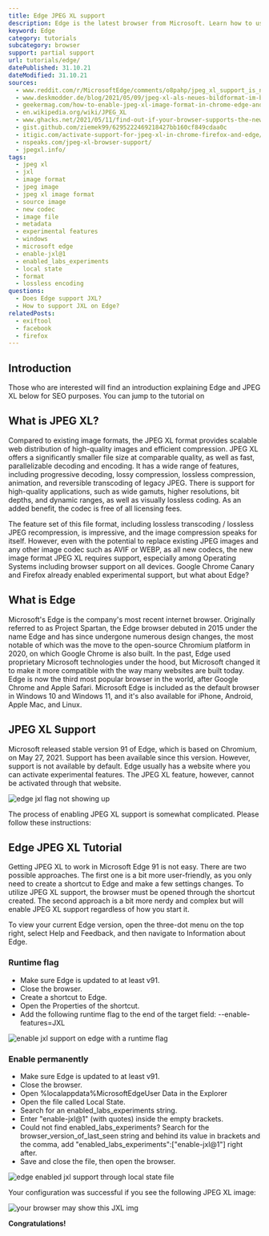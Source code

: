 ```yaml
---
title: Edge JPEG XL support
description: Edge is the latest browser from Microsoft. Learn how to use JXL images within Edge.
keyword: Edge
category: tutorials
subcategory: browser
support: partial support
url: tutorials/edge/
datePublished: 31.10.21
dateModified: 31.10.21
sources:
  - www.reddit.com/r/MicrosoftEdge/comments/o8pahp/jpeg_xl_support_is_now_available_in_stable/
  - www.deskmodder.de/blog/2021/05/09/jpeg-xl-als-neues-bildformat-im-browser-aktivieren-chrome-edge-firefox/
  - geekermag.com/how-to-enable-jpeg-xl-image-format-in-chrome-edge-and-firefox/
  - en.wikipedia.org/wiki/JPEG_XL
  - www.ghacks.net/2021/05/11/find-out-if-your-browser-supports-the-new-image-format-jpeg-xl/
  - gist.github.com/ziemek99/6295222469218427bb160cf849cdaa0c
  - itigic.com/activate-support-for-jpeg-xl-in-chrome-firefox-and-edge/
  - nspeaks.com/jpeg-xl-browser-support/
  - jpegxl.info/
tags:
  - jpeg xl
  - jxl
  - image format
  - jpeg image
  - jpeg xl image format
  - source image
  - new codec
  - image file
  - metadata
  - experimental features
  - windows
  - microsoft edge
  - enable-jxl@1
  - enabled_labs_experiments
  - local state
  - format
  - lossless encoding
questions:
  - Does Edge support JXL?
  - How to support JXL on Edge?
relatedPosts:
  - exiftool
  - facebook
  - firefox
---
```


## Introduction

Those who are interested will find an introduction explaining Edge and JPEG XL below for SEO purposes. You can jump to the tutorial on <Link href="#edgejpegxltutorial" text="how to enable JPEG XL support by clicking here."/>

## What is JPEG XL?

Compared to existing image formats, the JPEG XL format provides scalable web distribution of high-quality images and efficient compression. JPEG XL offers a significantly smaller file size at comparable quality, as well as fast, parallelizable decoding and encoding. It has a wide range of features, including progressive decoding, lossy compression, lossless compression, animation, and reversible transcoding of legacy JPEG. There is support for high-quality applications, such as wide gamuts, higher resolutions, bit depths, and dynamic ranges, as well as visually lossless coding. As an added benefit, the codec is free of all licensing fees.

The feature set of this file format, including lossless transcoding / lossless JPEG recompression, is impressive, and the image compression speaks for itself. However, even with the potential to replace existing JPEG images and any other image codec such as AVIF or WEBP, as all new codecs, the new image format JPEG XL requires support, especially among Operating Systems including browser support on all devices. Google Chrome Canary and Firefox already enabled experimental support, but what about Edge?

## What is Edge

Microsoft's Edge is the company's most recent internet browser. Originally referred to as Project Spartan, the Edge browser debuted in 2015 under the name Edge and has since undergone numerous design changes, the most notable of which was the move to the open-source Chromium platform in 2020, on which Google Chrome is also built. In the past, Edge used proprietary Microsoft technologies under the hood, but Microsoft changed it to make it more compatible with the way many websites are built today. Edge is now the third most popular browser in the world, after Google Chrome and Apple Safari. Microsoft Edge is included as the default browser in Windows 10 and Windows 11, and it's also available for iPhone, Android, Apple Mac, and Linux.

## JPEG XL Support

Microsoft released stable version 91 of Edge, which is based on Chromium, on May 27, 2021. Support has been available since this version. However, support is not available by default. Edge usually has a website where you can activate experimental features. The JPEG XL feature, however, cannot be activated through that website.

<Image src="edge-flags" alt="edge jxl flag not showing up" />

The process of enabling JPEG XL support is somewhat complicated. Please follow these instructions:

## Edge JPEG XL Tutorial

Getting JPEG XL to work in Microsoft Edge 91 is not easy. There are two possible approaches. The first one is a bit more user-friendly, as you only need to create a shortcut to Edge and make a few settings changes. To utilize JPEG XL support, the browser must be opened through the shortcut created. The second approach is a bit more nerdy and complex but will enable JPEG XL support regardless of how you start it.

To view your current Edge version, open the three-dot menu on the top right, select Help and Feedback, and then navigate to Information about Edge.

### Runtime flag

- Make sure Edge is updated to at least v91.
- Close the browser.
- Create a shortcut to Edge.
- Open the Properties of the shortcut.
- Add the following runtime flag to the end of the target field: --enable-features=JXL

<Image src="edge-target" alt="enable jxl support on edge with a runtime flag" />

### Enable permanently

- Make sure Edge is updated to at least v91.
- Close the browser.
- Open %localappdata%MicrosoftEdgeUser Data in the Explorer
- Open the file called Local State.
- Search for an enabled_labs_experiments string.
- Enter "enable-jxl@1" (with quotes) inside the empty brackets.
- Could not find enabled_labs_experiments? Search for the browser_version_of_last_seen string and behind its value in brackets and the comma, add "enabled_labs_experiments":["enable-jxl@1"] right after.
- Save and close the file, then open the browser.

<Image
  src="edge-enabled-labs"
  alt="edge enabled jxl support through local state file"
/>

Your configuration was successful if you see the following JPEG XL image:

![your browser may show this JXL img](/comparison/frog.jxl)

**Congratulations!**
